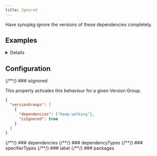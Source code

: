 ```yaml
---
title: Ignored
---
```



Have synopkg ignore the versions of these dependencies completely.

## Examples

<Details title="Example: Ignore one or more dependencies">

  <Example level="h3" />
</Details>

## Configuration

<RequiredPill>
  {/**/}
  ### isIgnored
</RequiredPill>

This property activates this behaviour for a given Version Group.

```json title=".synopkgrc"
{
  "versionGroups": [
    {
      "dependencies": ["keep-walking"],
      "isIgnored": true
    }
  ]
}
```

<Dependencies>
  {/**/}
  ### dependencies
</Dependencies>

<DependencyTypes>
  {/**/}
  ### dependencyTypes
</DependencyTypes>

<SpecifierTypes>
  {/**/}
  ### specifierTypes
</SpecifierTypes>

<Label>
  {/**/}
  ### label
</Label>

<Packages>
  {/**/}
  ### packages
</Packages>
